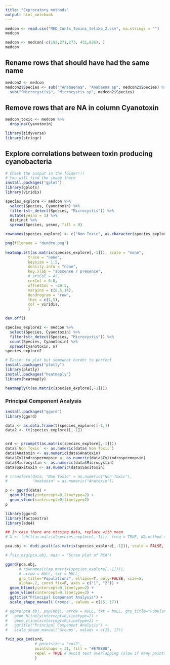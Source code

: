 ```yaml
---
title: "Exproratory methods"
output: html_notebook
---
```


```r
medcon <- read.csv("MED_Conts_Toxins_teliko_2.csv", na.strings = "")
medcon

medcon <- medcon[-c(192,271,273, 431,836), ]
medcon

```

## Rename rows that should have had the same name
```r
medcon2 <- medcon
medcon2$Species <- sub("^Anabaena$", "Anabaena sp", medcon2$Species) %>% 
  sub("^Microcystis$", "Microcystis sp", medcon2$Species)
```

## Remove rows that are NA in column Cyanotoxin
```r
medcon_toxic <- medcon %>% 
  drop_na(Cyanotoxin)
```


```r
library(tidyverse)
library(stringr)
```


## Explore correlations between toxin producing cyanobacteria

```r
# Check the output in the folder!!!
# You will find the image there
install.packages("gplot")
library(gplots)
library(viridis)

species_explore <- medcon %>%
  select(Species, Cyanotoxin) %>%
  filter(str_detect(Species, "Microcystis")) %>% 
  mutate(yesno = 1) %>%
  distinct %>%
  spread(Species, yesno, fill = 0)

rownames(species_explore) <- c("Non Toxic", as.character(species_explore[2:nrow(species_explore),1]))

png(filename = "dendro.png")
 
heatmap.2(t(as.matrix(species_explore[,-1])), scale = "none",
          trace = "none",
          keysize = 1.5,
          density.info = "none",
          key.xlab = "abscense / presence",
          # srtCol = 45,
          cexCol = 0.8,
          offsetCol = -39.5,
          margins = c(0.5,14),
          dendrogram = "row",
          lhei = c(1,5),
          col = viridis,
          )

dev.off()
```

```r
species_explore2 <- medcon %>%
  select(Species, Cyanotoxin) %>%
  filter(str_detect(Species, "Microcystis")) %>% 
  count(Species, Cyanotoxin) %>% 
  spread(Cyanotoxin, n)
species_explore2


```


```r

# Easier to plot but somewhat harder to perfect
install.packages("plotly")
library(plotly)
install.packages("heatmaply")
library(heatmaply)

heatmaply(t(as.matrix(species_explore[,-1])))
```


### Principal Component Analysis

```r
install.packages("ggord")
library(ggord)

data <- as.data.frame(t(species_explore)[-1,])
data2 <- (t(species_explore)[,-1])


ord <- prcomp(t(as.matrix(species_explore[,-1])))
data$`Non Toxic` <- as.numeric(data$`Non Toxic`)
data$Anatoxin <- as.numeric(data$Anatoxin)
data$Cylindrospermopsin <- as.numeric(data$Cylindrospermopsin)
data$Microcystin <- as.numeric(data$Microcystin)
data$Saxitoxin <- as.numeric(data$Saxitoxin)

# transform(data, "Non Toxic" = as.numeric("Non Toxic"),
#           "Anatoxin" = as.numeric("Anatoxin"))

p <- ggord(data) +
  geom_hline(yintercept=0,linetype=2) + 
  geom_vline(xintercept=0,linetype=2)
p
```


```r
library(ggord)
library(factoextra)
library(ade4)

## In case there are missing data, replace with mean
# X <- tab(t(as.matrix(species_explore[,-1])), freq = TRUE, NA.method = "mean") 

pca.obj <- dudi.pca(t(as.matrix(species_explore[,-1])), scale = FALSE, scannf = FALSE, nf = 3)

# fviz_eig(pca.obj, main = "Scree plot of PCA")
```

```r
ggord(pca.obj, 
      # rownames(t(as.matrix(species_explore[,-1]))),
      # arrow = NULL, txt = NULL, 
      grp_title="Populations", ellipse=T, poly=FALSE, size=5, 
      alpha=.2, coord_fix=F, axes = c("1", "2")) +
  geom_hline(yintercept=0,linetype=2) + 
  geom_vline(xintercept=0,linetype=2) +
  ggtitle("Principal Component Analysis") +
  scale_shape_manual('Groups', values = c(15, 17))

# ggord(pca.obj, pop(obj), arrow = NULL, txt = NULL, grp_title="Populations", ellipse=T, poly=FALSE, size=2, alpha=.8, coord_fix=F, axes = c("1", "3")) +
#   geom_hline(yintercept=0,linetype=2) + 
#   geom_vline(xintercept=0,linetype=2) +
#   ggtitle("Principal Component Analysis") +
#   scale_shape_manual('Groups', values = c(15, 17))
```

```r
fviz_pca_ind(ord, 
             # pointsize = "cos2", 
             pointshape = 21, fill = "#E7B800",
             repel = TRUE # Avoid text overlapping (slow if many points)
             )
```

